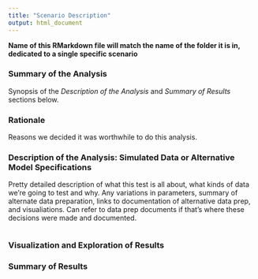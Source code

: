 ```yaml
---
title: "Scenario Description"
output: html_document
---
```


**Name of this RMarkdown file will match the name of the folder it is in, dedicated to a single specific scenario**


### Summary of the Analysis

Synopsis of the *Description of the Analysis* and *Summary of Results* sections below.

### Rationale

Reasons we decided it was worthwhile to do this analysis.

### Description of the Analysis: Simulated Data or Alternative Model Specifications

Pretty detailed description of what this test is all about, what kinds of data we're going to test and why. Any variations in parameters, summary of alternate data preparation, links to documentation of alternative data prep, and visualiations. Can refer to data prep documents if that's where these decisions were made and documented.

```r

```

### Visualization and Exploration of Results

### Summary of Results


